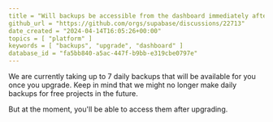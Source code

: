 ```yaml
---
title = "Will backups be accessible from the dashboard immediately after upgrading to a paid plan?"
github_url = "https://github.com/orgs/supabase/discussions/22713"
date_created = "2024-04-14T16:05:26+00:00"
topics = [ "platform" ]
keywords = [ "backups", "upgrade", "dashboard" ]
database_id = "fa5bb840-a5ac-447f-b9bb-e319cbe0797e"
---
```


We are currently taking up to 7 daily backups that will be available for you once you upgrade. Keep in mind that we might no longer make daily backups for free projects in the future.

But at the moment, you'll be able to access them after upgrading.
